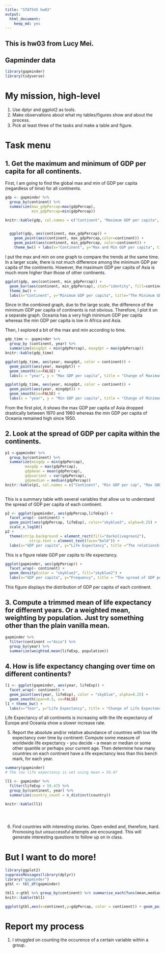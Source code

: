 ```yaml
---
title: "STAT545 hw03"
output: 
  html_document: 
    keep_md: yes
---
```


## This is hw03 from Lucy Mei.

## Gapminder data
```r
library(gapminder)
library(tidyverse)
```

# My mission, high-level
1. Use dplyr and ggplot2 as tools.
2. Make observations about what my tables/figures show and about the process. 
3. Pick at least three of the tasks and make a table and figure.

# Task menu
## 1. Get the maximum and minimum of GDP per capita for all continents.
First, I am going to find the global max and min of GDP per capita (regardless of time) for all continents. 
```r
gdp <- gapminder %>% 
  group_by(continent) %>% 
  summarize(max_gdpPercap=max(gdpPercap), 
            min_gdpPercap=min(gdpPercap))

knitr::kable(gdp, col.names = c("Continent", "Maximum GDP per capita", "Minimum GDP per capita"))
  

  ggplot(gdp, aes(continent, max_gdpPercap)) + 
    geom_point(aes(continent, max_gdpPercap,color=continent)) +
    geom_point(aes(continent, min_gdpPercap, color=continent)) + 
    theme_bw() + labs(x="Continent", y="Max and Min GDP per capita", title="The Maximum and Minimum GDP per capita of all Continents")
```
I put the max and min on one graph to compare the trends at the same time. In a larger scale, there is not much difference among the minimum GDP per capita of the continents. However, the maximum GDP per capita of Asia is much more higher than those of other continents. 


```r
ggplot(gdp, aes(continent, min_gdpPercap)) + 
  geom_bar(aes(continent, min_gdpPercap), stat="identity", fill=continent_colors)+
  theme_bw() + 
  labs(x="Continent", y="Minimum GDP per capita", title="The Minimum GDP per capita of all Continents")
```
Since in the combined graph, due to the large scale, the difference of the minimum GDP per capita of continents is not obvious. Therefore, I plot it on a separate graph. Oceania has a very high minimum GDP per capita whereas the min GDP per capita is low in Africa and Asia.

Then, I explored a bit of the max and min according to time.
```r
gdp_time <- gapminder %>%
  group_by (continent, year) %>%
  summarize(mingdpt = min(gdpPercap), maxgdpt = max(gdpPercap))
knitr::kable(gdp_time)
```
```r
ggplot(gdp_time, aes(year, maxgdpt, color = continent)) +
  geom_point(aes(year, maxgdpt)) +
  geom_smooth(se=FALSE) +
  labs(x = "year", y = "Max GDP per capita", title = "Change of Maximum GDP per capita over time")

ggplot(gdp_time, aes(year, mingdpt, color = continent)) +
  geom_point(aes(year, mingdpt)) +
  geom_smooth(se=FALSE) +
  labs(x = "year", y = "Min GDP per capita", title = "Change of Minimum GDP per capita over time")
```
From the first plot, it shows the max GDP per capita of Asia dropped drastically between 1970 and 1980 whereas the min GDP per capita of Oceania remained high since 1950. 


## 2. Look at the spread of GDP per capita within the continents.

```r
p1 <-gapminder %>% 
  group_by(continent) %>%
  summarize(mingdp = min(gdpPercap),
         maxgdp = max(gdpPercap),
         gdpmean = mean(gdpPercap), 
         gdpvariant = var(gdpPercap), 
         gdpmedian = median(gdpPercap))
knitr::kable(p1, col.names = c("Continent", "Min GDP per cap", "Max GDP per cap", "Mean", "Variant", "Median"))
           
```
This is a summary table with several variables that allow us to understand the spread of GDP per capita of each continent.


```r
p2 <- ggplot(gapminder, aes(gdpPercap,lifeExp)) + 
  facet_wrap(~ continent) + 
  geom_point(aes(gdpPercap, lifeExp), color="skyblue3", alpha=0.25) +
  scale_x_log10()
p2 + 
  theme(strip.background = element_rect(fill="darkolivegreen2"),
           strip.text = element_text(face="bold")) + 
  labs(x="GDP per capita", y="Life Expectancy", title ="The relationship between Life Expectancy and GDP per capita of each continent")

```
This is a figure relate GDP per capita to life expectancy.


```r
ggplot(gapminder, aes(gdpPercap)) +
  facet_wrap(~ continent) +
  geom_density(color = "skyblue2", fill="skyblue2") +
  labs(x="GDP per capita", y="Frequency", title = "The spread of GDP per capita of each continent")
```
This figure displays the distribution of GDP per capita of each continent. 



## 3. Compute a trimmed mean of life expectancy for different years. Or a weighted mean, weighting by population. Just try something other than the plain vanilla mean.
```r
gapminder %>%
  filter(continent =="Asia") %>%
  group_by(year) %>%
  summarize(weighted.mean(lifeExp, population))
```



## 4. How is life expectancy changing over time on different continents?


```r
l1 <- ggplot(gapminder, aes(year, lifeExp)) + 
  facet_wrap(~ continent) + 
  geom_point(aes(year, lifeExp), color = "skyblue", alpha=0.25) +
  geom_smooth(span=0.5, se=FALSE)
l1 + theme_bw() + 
  labs(x="Year", y="Life Expectancy", title = "Change of Life Expectancy over time")

```
Life Expectancy of all continents is increasing with the life expectancy of Europe and Oceania show a slower increase rate. 



5. Report the absolute and/or relative abundance of countries with low life expectancy over time by continent: Compute some measure of worldwide life expectancy - you decide - a mean or median or some other quantile or perhaps your current age. Then determine how many countries on each continent have a life expectancy less than this bench mark, for each year.
```r
summary(gapminder)
# The low life expectancy is set using mean = 59.47

ll1 <- gapminder %>%
  filter(lifeExp < 59.47) %>%
  group_by(continent, year) %>%
  summarize(country_count = n_distinct(country))

knitr::kable(ll1)


  


```



6. Find countries with interesting stories. Open-ended and, therefore, hard. Promosing but unsuccessful attempts are encouraged. This will generate interesting questions to follow up on in class.

# But I want to do more!
```r
library(ggplot2)
suppressMessages(library(dplyr))
library("gapminder")
gtbl <- tbl_df(gapminder)
```
```r
tbl1 <-gtbl %>% group_by(continent) %>% summarise_each(funs(mean,median),gdpPercap)
knitr::kable(tbl1)

```
```r
ggplot(gtbl,aes(x=continent,y=gdpPercap, color = continent)) + geom_point() + ggtitle("GDP per cap by continent")
```


# Report my process
1. I struggled on counting the occurence of a certain variable within a group.



